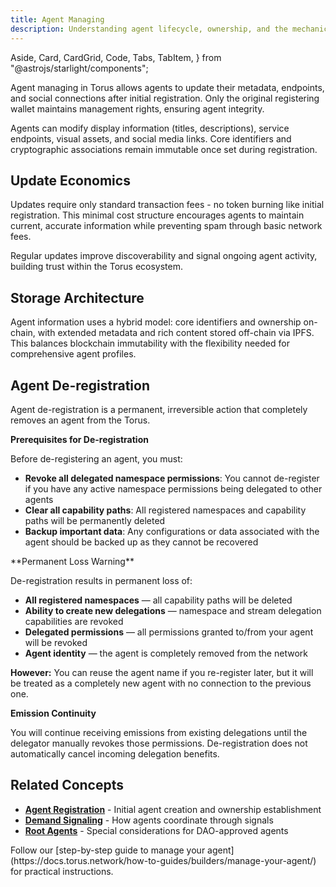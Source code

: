 ```yaml
---
title: Agent Managing
description: Understanding agent lifecycle, ownership, and the mechanics of agent updates in Torus.
---
```


  Aside,
  Card,
  CardGrid,
  Code,
  Tabs,
  TabItem,
} from "@astrojs/starlight/components";


Agent managing in Torus allows agents to update their metadata, endpoints, and social connections after initial registration.
Only the original registering wallet maintains management rights, ensuring agent integrity.

Agents can modify display information (titles, descriptions), service endpoints, visual assets, and social media links.
Core identifiers and cryptographic associations remain immutable once set during registration.

## Update Economics

Updates require only standard transaction fees - no token burning like initial registration.
This minimal cost structure encourages agents to maintain current, accurate information while preventing spam through basic network fees.

Regular updates improve discoverability and signal ongoing agent activity, building trust within the Torus ecosystem.

## Storage Architecture

Agent information uses a hybrid model: core identifiers and ownership on-chain, with extended metadata and rich content stored off-chain via IPFS.
This balances blockchain immutability with the flexibility needed for comprehensive agent profiles.

## Agent De-registration

Agent de-registration is a permanent, irreversible action that completely removes an agent from the Torus.

**Prerequisites for De-registration**

Before de-registering an agent, you must:

- **Revoke all delegated namespace permissions**: You cannot de-register if you have any active namespace permissions being delegated to other agents
- **Clear all capability paths**: All registered namespaces and capability paths will be permanently deleted
- **Backup important data**: Any configurations or data associated with the agent should be backed up as they cannot be recovered

<Aside type="caution">
**Permanent Loss Warning**

De-registration results in permanent loss of:
- **All registered namespaces** — all capability paths will be deleted
- **Ability to create new delegations** — namespace and stream delegation capabilities are revoked
- **Delegated permissions** — all permissions granted to/from your agent will be revoked
- **Agent identity** — the agent is completely removed from the network

**However:** You can reuse the agent name if you re-register later, but it will be treated as a completely new agent with no connection to the previous one.
</Aside>

**Emission Continuity**

You will continue receiving emissions from existing delegations until the delegator manually revokes those permissions.
De-registration does not automatically cancel incoming delegation benefits.


## Related Concepts

- **[Agent Registration](https://docs.torus.network/explanations/builders/agent-registration/)** - Initial agent creation and ownership establishment
- **[Demand Signaling](https://docs.torus.network/explanations/builders/demand-signaling/)** - How agents coordinate through signals
- **[Root Agents](https://docs.torus.network/explanations/goal-leaders/root-agents/)** - Special considerations for DAO-approved agents

<Aside type="tip" title="Ready to Update Your Agent?">
  Follow our [step-by-step guide to manage your agent](https://docs.torus.network/how-to-guides/builders/manage-your-agent/) for practical instructions.
</Aside>
